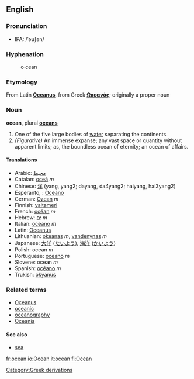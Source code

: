 ==English==
===Pronunciation===
*IPA: /ˈəʊʃən/
===Hyphenation===
:o&middot;cean

===Etymology===
From Latin '''[[Oceanus]]''', from Greek '''[[Ωκεανός]]'''; originally a proper noun

===Noun===
'''ocean''', plural '''[[oceans]]'''

# One of the five large bodies of [[water]] separating the continents.
# ''(Figurative)'' An immense expanse; any vast space or quantity without apparent limits; as, the boundless ocean of eternity; an ocean of affairs.

====Translations====
*Arabic: [[محيط]] 
*Catalan: [[oceà]] ''m''
*Chinese: [[洋]] (yang, yang2; dayang, da4yang2; haiyang, hai3yang2)
*Esperanto, {{io}} : [[Oceano]]
*German: [[Ozean]] ''m''
*Finnish: [[valtameri]]
*French: [[océan]] ''m''
*Hebrew: [[ים|יָם]] ''m''
*Italian: [[oceano]] ''m''
*Latin: [[Oceanus]]
*Lithuanian: [[okeanas]] ''m'', [[vandenynas]] ''m''
*Japanese: [[大洋]] ([[たいよう]]), [[海洋]] ([[かいよう]])
*Polish: ocean ''m''
*Portuguese: [[oceano]] ''m''
*Slovene: ocean ''m''
*Spanish: [[océano]] ''m''
*Trukish: [[okyanus]]

===Related terms===
*[[Oceanus]]
*[[oceanic]]
*[[oceanography]]
*[[Oceania]]

====See also====
*[[sea]]

[[Category:Greek derivations]]

[[fr:ocean]]
[[io:Ocean]]
[[it:ocean]]
[[fi:Ocean]]